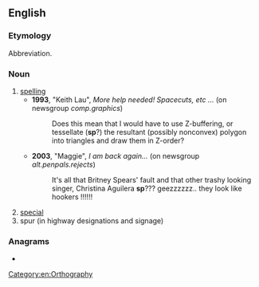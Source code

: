 {{also|Sp|SP|sp.|s/p|Sp.|s.p.|ś.p.}}
==English==

===Etymology===
Abbreviation.

===Noun===
{{en-noun|?}}

# [[spelling]] {{qualifier|often used when correcting or questioning one's own spelling}}
#* '''1993''', "Keith Lau", ''More help needed! Spacecuts, etc ...'' (on newsgroup ''comp.graphics'')
#*: Does this mean that I would have to use Z-buffering, or tessellate ('''sp'''?) the resultant (possibly nonconvex) polygon into triangles and draw them in Z-order?
#* '''2003''', "Maggie", ''I am back again...'' (on newsgroup ''alt.penpals.rejects'')
#*: It's all that Britney Spears' fault and that other trashy looking singer, Christina Aguilera '''sp'''??? geezzzzzz.. they look like hookers !!!!!!
# [[special]]
# spur (in highway designations and signage)

===Anagrams===
* {{anagrams|en|P's|P.S.|PS|PS.|Ps|Ps.|p's|p**s|p.s.|ps|ps.}}

[[Category:en:Orthography]]